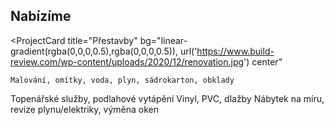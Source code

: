 ## Nabízíme

<ProjectCard
  title="Přestavby"
  bg="linear-gradient(rgba(0,0,0,0.5),rgba(0,0,0,0.5)), url('https://www.build-review.com/wp-content/uploads/2020/12/renovation.jpg') center"
>
    Malování, omítky, voda, plyn, sádrokarton, obklady
</ProjectCard>
<ProjectCard
    title="Topení"
    bg="linear-gradient(rgba(0,0,0,0.5),rgba(0,0,0,0.5)), url('https://hips.hearstapps.com/hmg-prod.s3.amazonaws.com/images/heating-radiator-1538476707.jpg') center"
>
    Topenářské služby, podlahové vytápění
</ProjectCard>
<ProjectCard
    title="Elektroinstalace"
    bg="linear-gradient(rgba(0,0,0,0.5),rgba(0,0,0,0.5)), url('https://www.electroterminal.com/uploads/user_upload/Solutions/SDKF_Installation_Solutions.jpg') center"
>
</ProjectCard>
<ProjectCard
    title="Zateplení"
    bg="linear-gradient(rgba(0,0,0,0.5),rgba(0,0,0,0.5)), url('https://cdn.vox-cdn.com/thumbor/fukSsABmGIcO2qq7qErCnDsgwfU=/0x0:1400x897/1200x800/filters:focal(588x336:812x560)/cdn.vox-cdn.com/uploads/chorus_image/image/65892151/weather_proofing_x.0.jpg') center"
>
</ProjectCard>
<ProjectCard
    title="Podlahové krytiny"
    bg="linear-gradient(rgba(0,0,0,0.5),rgba(0,0,0,0.5)), url('https://www.flooringstores.com/blog/wp-content/uploads/2020/03/Wood-Floor-Designs%E2%80%94Horizontal-Wood-Floor-1024x680.jpg') center"
>
    Vinyl, PVC, dlažby
</ProjectCard>
<ProjectCard
    title="Ostatní"
    bg="linear-gradient(rgba(0,0,0,0.5),rgba(0,0,0,0.5)), url('https://bydleninadoporuceni.cz/wp-content/uploads/2021/06/01-hlavni-obrazek-iStock-496263211.jpg') center"
>
    Nábytek na míru, revize plynu/elektriky, výměna oken
</ProjectCard>
